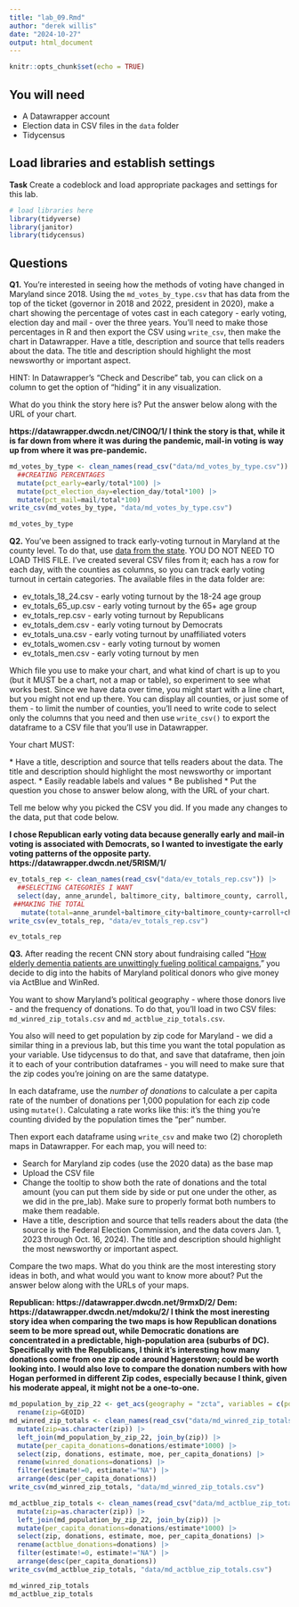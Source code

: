 ```yaml
---
title: "lab_09.Rmd"
author: "derek willis"
date: "2024-10-27"
output: html_document
---
```


```r
knitr::opts_chunk$set(echo = TRUE)
```

## You will need

-   A Datawrapper account
-   Election data in CSV files in the `data` folder
-   Tidycensus

## Load libraries and establish settings

**Task** Create a codeblock and load appropriate packages and settings for this lab.

```r
# load libraries here
library(tidyverse)
library(janitor)
library(tidycensus)
```

## Questions

**Q1.** You're interested in seeing how the methods of voting have changed in Maryland since 2018. Using the `md_votes_by_type.csv` that has data from the top of the ticket (governor in 2018 and 2022, president in 2020), make a chart showing the percentage of votes cast in each category - early voting, election day and mail - over the three years. You'll need to make those percentages in R and then export the CSV using `write_csv`, then make the chart in Datawrapper. Have a title, description and source that tells readers about the data. The title and description should highlight the most newsworthy or important aspect.

HINT: In Datawrapper's "Check and Describe" tab, you can click on a column to get the option of "hiding" it in any visualization.

What do you think the story here is? Put the answer below along with the URL of your chart.

**https://datawrapper.dwcdn.net/CINOQ/1/ I think the story is that, while it is far down from where it was during the pandemic, mail-in voting is way up from where it was pre-pandemic.**

```r
md_votes_by_type <- clean_names(read_csv("data/md_votes_by_type.csv")) |>
  ##CREATING PERCENTAGES
  mutate(pct_early=early/total*100) |>
  mutate(pct_election_day=election_day/total*100) |>
  mutate(pct_mail=mail/total*100)
write_csv(md_votes_by_type, "data/md_votes_by_type.csv")

md_votes_by_type
```

**Q2.** You've been assigned to track early-voting turnout in Maryland at the county level. To do that, use [data from the state](https://elections.maryland.gov/press_room/2024_stats/PG24/EarlyVoting%20RAW%20data.csv). YOU DO NOT NEED TO LOAD THIS FILE. I've created several CSV files from it; each has a row for each day, with the counties as columns, so you can track early voting turnout in certain categories. The available files in the data folder are:

* ev_totals_18_24.csv - early voting turnout by the 18-24 age group
* ev_totals_65_up.csv - early voting turnout by the 65+ age group
* ev_totals_rep.csv - early voting turnout by Republicans
* ev_totals_dem.csv - early voting turnout by Democrats
* ev_totals_una.csv - early voting turnout by unaffiliated voters
* ev_totals_women.csv - early voting turnout by women
* ev_totals_men.csv - early voting turnout by men

Which file you use to make your chart, and what kind of chart is up to you (but it MUST be a chart, not a map or table), so experiment to see what works best. Since we have data over time, you might start with a line chart, but you might not end up there. You can display all counties, or just some of them - to limit the number of counties, you'll need to write code to select only the columns that you need and then use `write_csv()` to export the dataframe to a CSV file that you'll use in Datawrapper.

Your chart MUST: 

\* Have a title, description and source that tells readers about the data. The title and description should highlight the most newsworthy or important aspect. 
\* Easily readable labels and values 
\* Be published
\* Put the question you chose to answer below along, with the URL of your chart.

Tell me below why you picked the CSV you did. If you made any changes to the data, put that code below.

**I chose Republican early voting data because generally early and mail-in voting is associated with Democrats, so I wanted to investigate the early voting patterns of the opposite party. https://datawrapper.dwcdn.net/5RISM/1/** 

```r
ev_totals_rep <- clean_names(read_csv("data/ev_totals_rep.csv")) |>
  ##SELECTING CATEGORIES I WANT
  select(day, anne_arundel, baltimore_city, baltimore_county, carroll, charles, frederick, harford, howard, montgomery, prince_georges) |>
 ##MAKING THE TOTAL
   mutate(total=anne_arundel+baltimore_city+baltimore_county+carroll+charles+frederick+harford+howard+montgomery+prince_georges)
write_csv(ev_totals_rep, "data/ev_totals_rep.csv")

ev_totals_rep
```

**Q3.** After reading the recent CNN story about fundraising called "[How elderly dementia patients are unwittingly fueling political campaigns](https://www.cnn.com/interactive/2024/10/politics/political-fundraising-elderly-election-invs-dg/)," you decide to dig into the habits of Maryland political donors who give money via ActBlue and WinRed.

You want to show Maryland's political geography - where those donors live - and the frequency of donations. To do that, you'll load in two CSV files: `md_winred_zip_totals.csv` and `md_actblue_zip_totals.csv`.

You also will need to get population by zip code for Maryland - we did a similar thing in a previous lab, but this time you want the total population as your variable. Use tidycensus to do that, and save that dataframe, then join it to each of your contribution dataframes - you will need to make sure that the zip codes you're joining on are the same datatype.

In each dataframe, use the _number of donations_ to calculate a per capita rate of the number of donations per 1,000 population for each zip code using `mutate()`. Calculating a rate works like this: it's the thing you're counting divided by the population times the "per" number.

Then export each dataframe using `write_csv` and make two (2) choropleth maps in Datawrapper. For each map, you will need to:

-   Search for Maryland zip codes (use the 2020 data) as the base map
-   Upload the CSV file
-   Change the tooltip to show both the rate of donations and the total amount (you can put them side by side or put one under the other, as we did in the pre_lab). Make sure to properly format both numbers to make them readable.
-   Have a title, description and source that tells readers about the data (the source is the Federal Election Commission, and the data covers Jan. 1, 2023 through Oct. 16, 2024). The title and description should highlight the most newsworthy or important aspect.

Compare the two maps. What do you think are the most interesting story ideas in both, and what would you want to know more about? Put the answer below along with the URLs of your maps.

**Republican: https://datawrapper.dwcdn.net/9rmxD/2/ Dem: https://datawrapper.dwcdn.net/mdoku/2/ I think the most ineresting story idea when comparing the two maps is how Republican donations seem to be more spread out, while Democratic donations are concentrated in a predictable, high-population area (suburbs of DC). Specifically with the Republicans, I think it's interesting how many donations come from one zip code around Hagerstown; could be worth looking into. I would also love to compare the donation numbers with how Hogan performed in different Zip codes, especially because I think, given his moderate appeal, it might not be a one-to-one. ** 

```r
md_population_by_zip_22 <- get_acs(geography = "zcta", variables = c(population="B01001_001"), year = 2022) |>
  rename(zip=GEOID)
md_winred_zip_totals <- clean_names(read_csv("data/md_winred_zip_totals.csv")) |>
  mutate(zip=as.character(zip)) |>
  left_join(md_population_by_zip_22, join_by(zip)) |>
  mutate(per_capita_donations=donations/estimate*1000) |>
  select(zip, donations, estimate, moe, per_capita_donations) |>
  rename(winred_donations=donations) |>
  filter(estimate!=0, estimate!="NA") |>
  arrange(desc(per_capita_donations))
write_csv(md_winred_zip_totals, "data/md_winred_zip_totals.csv")

md_actblue_zip_totals <- clean_names(read_csv("data/md_actblue_zip_totals.csv")) |>
  mutate(zip=as.character(zip)) |>
  left_join(md_population_by_zip_22, join_by(zip)) |>
  mutate(per_capita_donations=donations/estimate*1000) |>
  select(zip, donations, estimate, moe, per_capita_donations) |>
  rename(actblue_donations=donations) |>
  filter(estimate!=0, estimate!="NA") |>
  arrange(desc(per_capita_donations))
write_csv(md_actblue_zip_totals, "data/md_actblue_zip_totals.csv")

md_winred_zip_totals
md_actblue_zip_totals
```
